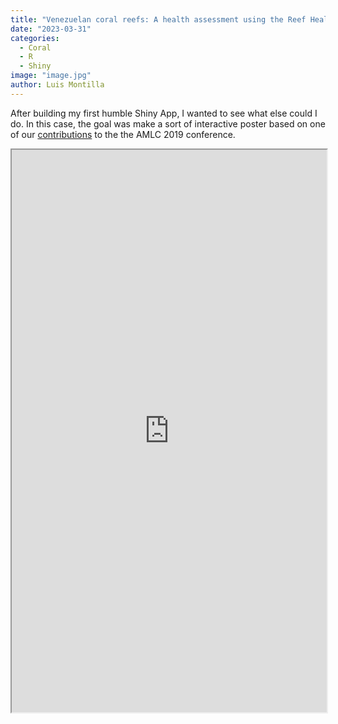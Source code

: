 ```yaml
---
title: "Venezuelan coral reefs: A health assessment using the Reef Health Index with complementary variables"
date: "2023-03-31"
categories:
  - Coral
  - R
  - Shiny
image: "image.jpg"
author: Luis Montilla
---
```


After building my first humble Shiny App, I wanted to see what else could I do. In this case, the goal was make a sort of interactive poster based on one of our [contributions](https://doi.org/10.5281/zenodo.3235468) to the the AMLC 2019 conference. 

:::{.column-page}
<iframe width="100%" height="900px" src="https://lumimoto.shinyapps.io/shinyvenrhi/"> </iframe>
:::